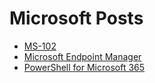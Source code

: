 # Microsoft Posts
* [MS-102](/posts/microsoft/ms-102)
* [Microsoft Endpoint Manager](/posts/microsoft/microsoft-endpoint-manager)
* [PowerShell for Microsoft 365](/posts/microsoft/powershell-for-microsoft365)